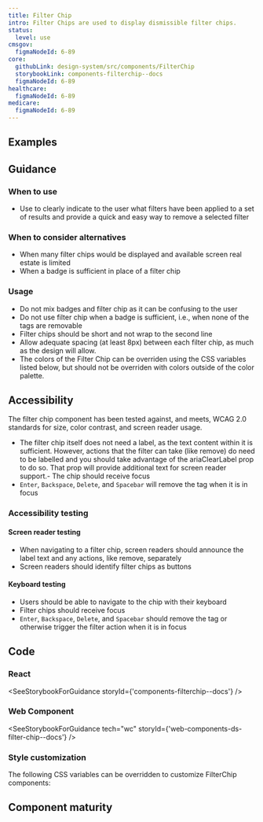```yaml
---
title: Filter Chip
intro: Filter Chips are used to display dismissible filter chips.
status:
  level: use
cmsgov:
  figmaNodeId: 6-89
core:
  githubLink: design-system/src/components/FilterChip
  storybookLink: components-filterchip--docs
  figmaNodeId: 6-89
healthcare:
  figmaNodeId: 6-89
medicare:
  figmaNodeId: 6-89
---
```


## Examples

<StorybookExample componentName="filterChip" storyId="components-filterchip--multiple-chips" />

## Guidance

### When to use

- Use to clearly indicate to the user what filters have been applied to a set of results and provide a quick and easy way to remove a selected filter

### When to consider alternatives

- When many filter chips would be displayed and available screen real estate is limited
- When a badge is sufficient in place of a filter chip

### Usage

- Do not mix badges and filter chip as it can be confusing to the user
- Do not use filter chip when a badge is sufficient, i.e., when none of the tags are removable
- Filter chips should be short and not wrap to the second line
- Allow adequate spacing (at least 8px) between each filter chip, as much as the design will allow.
- The colors of the Filter Chip can be overriden using the CSS variables listed below, but should not be overriden with colors outside of the color palette.

## Accessibility

The filter chip component has been tested against, and meets, WCAG 2.0 standards for size, color contrast, and screen reader usage.

- The filter chip itself does not need a label, as the text content within it is sufficient. However, actions that the filter can take (like remove) do need to be labelled and you should take advantage of the ariaClearLabel prop to do so. That prop will provide additional text for screen reader support.- The chip should receive focus
- `Enter`, `Backspace`, `Delete`, and `Spacebar` will remove the tag when it is in focus

### Accessibility testing

#### Screen reader testing

- When navigating to a filter chip, screen readers should announce the label text and any actions, like remove, separately
- Screen readers should identify filter chips as buttons

#### Keyboard testing

- Users should be able to navigate to the chip with their keyboard
- Filter chips should receive focus
- `Enter`, `Backspace`, `Delete`, and `Spacebar` should remove the tag or otherwise trigger the filter action when it is in focus

## Code

### React

<SeeStorybookForGuidance storyId={'components-filterchip--docs'} />

### Web Component

<SeeStorybookForGuidance tech="wc" storyId={'web-components-ds-filter-chip--docs'} />

### Style customization

The following CSS variables can be overridden to customize FilterChip components:

<ComponentThemeOptions componentname="filter-chip" />

## Component maturity

<MaturityChecklist
  a11yStandards={true}
  color={true}
  forcedColors={true}
  screenReaders={true}
  keyboardNavigable={true}
  storybook={true}
  responsive={true}
  spanish={true}
  completeUiKit={false}
  responsiveUiKit={false}
  tokensInCode={true}
  tokensInSketch={true}
/>
